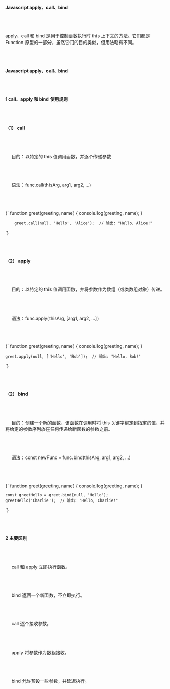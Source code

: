 


<div className="mdx-box">

#### Javascript apply、call、bind
###### &nbsp;
apply、call 和 bind 是用于控制函数执行时 this 上下文的方法。它们都是 Function 原型的一部分，虽然它们的目的类似，但用法略有不同。
###### &nbsp;
#### Javascript apply、call、bind
###### &nbsp;
#### 1 call、apply 和 bind 使用规则
###### &nbsp;
#### （1） call
###### &nbsp;
&nbsp;&nbsp;&nbsp;&nbsp;  目的：以特定的 this 值调用函数，并逐个传递参数
###### &nbsp;
&nbsp;&nbsp;&nbsp;&nbsp;  语法：func.call(thisArg, arg1, arg2, ...)
###### &nbsp;
<SyntaxHighlighter language="javascript">
  {`
        function greet(greeting, name) {
        console.log(greeting, name);
        }

        greet.call(null, 'Hello', 'Alice');  // 输出: "Hello, Alice!"
`}
</SyntaxHighlighter>
###### &nbsp;

#### （2） apply
###### &nbsp;
&nbsp;&nbsp;&nbsp;&nbsp;  目的：以特定的 this 值调用函数，并将参数作为数组（或类数组对象）传递。
###### &nbsp;
&nbsp;&nbsp;&nbsp;&nbsp;  语法：func.apply(thisArg, [arg1, arg2, ...])
###### &nbsp;
<SyntaxHighlighter language="javascript">
  {`
    function greet(greeting, name) {
        console.log(greeting, name);
    }

    greet.apply(null, ['Hello', 'Bob']);  // 输出: "Hello, Bob!"

`}
</SyntaxHighlighter>
###### &nbsp;

#### （2） bind
###### &nbsp;
&nbsp;&nbsp;&nbsp;&nbsp;  目的：创建一个新的函数，该函数在调用时将 this 关键字绑定到指定的值，并将给定的参数序列放在任何传递给新函数的参数之前。
###### &nbsp;
&nbsp;&nbsp;&nbsp;&nbsp;  语法：const newFunc = func.bind(thisArg, arg1, arg2, ...)
###### &nbsp;
<SyntaxHighlighter language="javascript">
  {`
    function greet(greeting, name) {
        console.log(greeting, name);
    }

    const greetHello = greet.bind(null, 'Hello');
    greetHello('Charlie');  // 输出: "Hello, Charlie!"

`}
</SyntaxHighlighter>
###### &nbsp;

#### 2 主要区别
###### &nbsp;
&nbsp;&nbsp;&nbsp;&nbsp; call 和 apply 立即执行函数。
###### &nbsp;
&nbsp;&nbsp;&nbsp;&nbsp; bind 返回一个新函数，不立即执行。
###### &nbsp;
&nbsp;&nbsp;&nbsp;&nbsp; call 逐个接收参数。
###### &nbsp;
&nbsp;&nbsp;&nbsp;&nbsp; apply 将参数作为数组接收。
###### &nbsp;
&nbsp;&nbsp;&nbsp;&nbsp; bind 允许预设一些参数，并延迟执行。
###### &nbsp;
</div>




